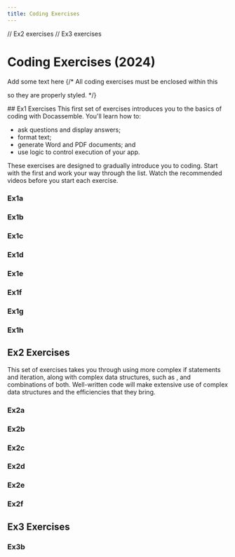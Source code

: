 ```yaml
---
title: Coding Exercises
---
```

// Ex2 exercises
// Ex3 exercises


# Coding Exercises (2024)
Add some text here
{/* All coding exercises must be enclosed within this <div> so they are
properly styled. */}
<div id="codexInline">
## Ex1 Exercises
This first set of exercises introduces you to the basics of coding with Docassemble.
You'll learn how to:

* ask questions and display answers;
* format text;
* generate Word and PDF documents; and
* use logic to control execution of your app.

These exercises are designed to gradually introduce you to coding. Start with 
the first and work your way through the list.  Watch the recommended videos before 
you start each exercise.

### Ex1a
<DisplayInlineExercise video={Ex1a_c.video}><Ex1a /></DisplayInlineExercise>
### Ex1b
<DisplayInlineExercise video={Ex1b_c.video}><Ex1b /></DisplayInlineExercise>
### Ex1c
<DisplayInlineExercise video={Ex1c_c.video}><Ex1c /></DisplayInlineExercise>
### Ex1d
<DisplayInlineExercise video={Ex1d_c.video}><Ex1d /></DisplayInlineExercise>
### Ex1e
<DisplayInlineExercise video={Ex1e_c.video}><Ex1e /></DisplayInlineExercise>
### Ex1f
<DisplayInlineExercise video={Ex1f_c.video}><Ex1f /></DisplayInlineExercise>
### Ex1g
<DisplayInlineExercise video={Ex1g_c.video}><Ex1g /></DisplayInlineExercise>
### Ex1h
<DisplayInlineExercise video={Ex1h_c.video}><Ex1h /></DisplayInlineExercise>

## Ex2 Exercises
This set of exercises takes you through using more complex if statements
and iteration, along with complex data structures, such
as <DisplayGlossaryItem item='list' plural />, <DisplayGlossaryItem item='dictionary' plural /> and
combinations of both. Well-written code will make extensive use of 
complex data structures and the efficiencies that they bring.

### Ex2a
<DisplayInlineExercise video={Ex2a_c.video}><Ex2a /></DisplayInlineExercise>
### Ex2b
<DisplayInlineExercise video={Ex2b_c.video}><Ex2b /></DisplayInlineExercise>
### Ex2c
<DisplayInlineExercise video={Ex2c_c.video}><Ex2c /></DisplayInlineExercise>
### Ex2d
<DisplayInlineExercise video={Ex2d_c.video}><Ex2d /></DisplayInlineExercise>
### Ex2e
<DisplayInlineExercise video={Ex2e_c.video}><Ex2e /></DisplayInlineExercise>
### Ex2f
<DisplayInlineExercise video={Ex2f_c.video}><Ex2f /></DisplayInlineExercise>

## Ex3 Exercises
### Ex3b
<DisplayInlineExercise video={Ex3b_c.video}><Ex3b /></DisplayInlineExercise>
</div>